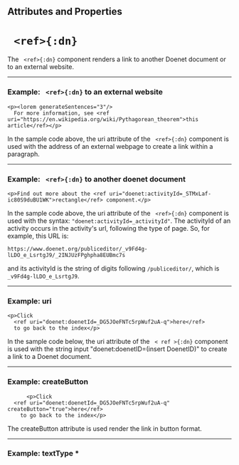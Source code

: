 

## Attributes and Properties 
 <AttrDisplay name='ref'/> 
 <PropDisplay name='ref'/>

# ` <ref>{:dn}`





The ` <ref>{:dn}` component renders a link to another Doenet document or to an external website.


---

### Example: ` <ref>{:dn}` to an external website


```doenet-editor-horiz
<p><lorem generateSentences="3"/> 
  For more information, see <ref uri="https://en.wikipedia.org/wiki/Pythagorean_theorem">this article</ref></p>
```



In the sample code above, the uri attribute of the ` <ref>{:dn}` component is used with the address of an external webpage to create a link within a paragraph.



---

### Example: ` <ref>{:dn}` to another doenet document


```doenet-editor-horiz
<p>Find out more about the <ref uri="doenet:activityId=_STMxLaf-ic80S9duBU1WK">rectangle</ref> component.</p>
```



In the sample code above, the uri attribute of the ` <ref>{:dn}` component is used with the syntax: `"doenet:activityId=_activityId"`. The activityId of an activity occurs in the activity's url, following the type of page. So, for example, this URL is:



`https://www.doenet.org/publiceditor/_v9Fd4g-lLDO_e_LsrtgJ9/_2INJUzFPghpha8EUBmc7s`



and its activityId is the string of digits following `/publiceditor/`, which is `_v9Fd4g-lLDO_e_LsrtgJ9`.



---

### Example: uri


```doenet-editor-horiz
<p>Click 
  <ref uri="doenet:doenetId=_DG5JOeFNTc5rpWuf2uA-q">here</ref>
  to go back to the index</p>
```



In the sample code below, the uri attribute of the ` < ref >{:dn}` component is used with the string input "doenet:doenetID=(insert DoenetID)" to create a link to a Doenet document.



---

### Example: createButton


```doenet-editor-horiz
      <p>Click 
  <ref uri="doenet:doenetId=_DG5JOeFNTc5rpWuf2uA-q" createButton="true">here</ref> 
    to go back to the index</p>
```



The createButton attribute is used render the link in button format.



---

### Example: textType *


```doenet-editor-horiz
```





